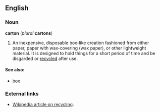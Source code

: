== English ==

=== Noun ===
'''carton''' (''plural'' '''cartons''')

# An inexpensive, disposable box-like creation fashioned from either paper, paper with wax-covering (wax paper), or other lightweight material. It is designed to hold things for a short period of time and be disgarded or [[recycle|recycled]] after use.

==== See also: ====

*[[box]]


=== External links ===

*[[w:recycling|Wikipedia article on recycling]].